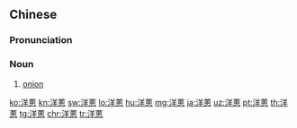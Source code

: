 {{also|洋葱}}
==Chinese==
{{zh-forms|s=洋葱|t2=洋葱|lit=Western green onion}}

===Pronunciation===
{{zh-pron
|m=yángcōng
|c=joeng4 cung1
|c-t=yiang3 tuung1-4
|h=pfs=yòng-chhûng
|mn=xm,qz,tw:iûⁿ-chhang/zz:iôⁿ-chhang
|cat=n
}}

===Noun===
{{zh-noun}}

# [[onion]]

{{zh-cat|Vegetables|Spices and herbs|Alliums}}

[[ko:洋蔥]]
[[kn:洋蔥]]
[[sw:洋蔥]]
[[lo:洋蔥]]
[[hu:洋蔥]]
[[mg:洋蔥]]
[[ja:洋蔥]]
[[uz:洋蔥]]
[[pt:洋蔥]]
[[th:洋蔥]]
[[tg:洋蔥]]
[[chr:洋蔥]]
[[tr:洋蔥]]